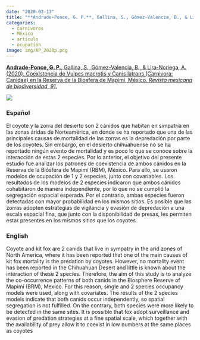 ```yaml
---
date: "2020-03-13"
title: "**Andrade-Ponce, G. P.**, Gallina, S., Gómez-Valencia, B., & Lira-Noriega, A. (2020). Coexistencia de *Vulpes macrotis* y *Canis latrans* (Carnivora: Canidae) en la Reserva de la Biosfera de Mapimí, México"
categories:
  - carnívoros
  - México
  - artículo
  - ocupación
image: img/AP_2020p.png
---
```


[**Andrade-Ponce, G. P.**, Gallina, S., Gómez-Valencia, B., & Lira-Noriega, A. (2020). Coexistencia de Vulpes macrotis y Canis latrans (Carnivora: Canidae) en la Reserva de la Biosfera de Mapimí, México. *Revista mexicana de biodiversidad*, *91*.](https://www.researchgate.net/publication/339182388_Coexistencia_de_Vulpes_macrotis_y_Canis_latrans_Carnivora_Canidae_en_la_Reserva_de_la_Biosfera_de_Mapimi_Mexico)

![](img/AP_2020.png)

### Español

El coyote y la zorra del desierto son 2 cánidos que habitan en simpatría en las zonas áridas de Norteamérica, en donde se ha reportado que una de las principales causas de mortalidad de las zorras es la depredación por parte de los coyotes. Sin embargo, en el desierto chihuahuense no se ha reportado ningún evento de mortalidad y es poco lo que se conoce sobre la interacción de estas 2 especies. Por lo anterior, el objetivo del presente estudio fue analizar los patrones de coexistencia de ambos cánidos en la Reserva de la Biósfera de Mapimí (RBM), México. Para ello, se usaron modelos de ocupación de 1 y 2 especies, junto con covariables. Los resultados de los modelos de 2 especies indicaron que ambos cánidos cohabitaron de manera independiente, por lo que no se cumplió la segregación espacial esperada. Por el contrario, ambas especies fueron detectadas con mayor probabilidad en los mismos sitios. Es posible que las zorras adopten estrategias de vigilancia y evasión de depredación a una escala espacial fina, que junto con la disponibilidad de presas, les permiten estar presentes en los mismos sitios que los coyotes.

### English

Coyote and kit fox are 2 canids that live in sympatry in the arid zones of North America, where it has been reported that one of the main causes of kit fox mortality is the predation by coyotes. However, no mortality event has been reported in the Chihuahuan Desert and little is known about the interaction of these 2 species. Therefore, the aim of this study is to analyze the co-occurrence patterns of both canids in the Biosphere Reserve of Mapimí (BRM), Mexico. For this reason, single and 2 species occupancy models were used, along with covariates. The results of the 2 species models indicate that both canids occur independently, so spatial segregation is not fulfilled. On the contrary, both species were more likely to be detected in the same sites. It is possible that fox adopt surveillance and evasion of predation strategies at a fine spatial scale, which together with the availability of prey allow it to coexist in low numbers at the same places as coyotes
